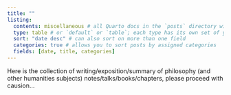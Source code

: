 ```yaml
---
title: ""
listing: 
  contents: miscellaneous # all Quarto docs in the `posts` directory will be included on your listing page
  type: table # or `default` or `table`; each type has its own set of yaml options to include
  sort: "date desc" # can also sort on more than one field
  categories: true # allows you to sort posts by assigned categories 
  fields: [date, title, categories]
---
```


Here is the collection of writing/exposition/summary of philosophy (and other humanities subjects) notes/talks/books/chapters, please proceed with causion...